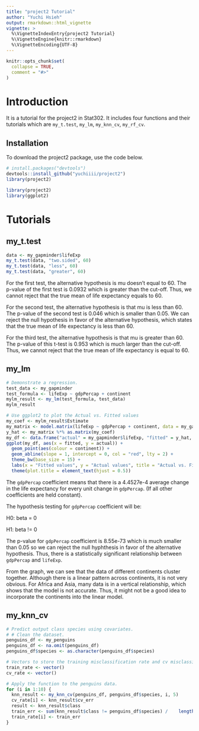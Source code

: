 ```yaml
---
title: "project2 Tutorial"
author: "Yuchi Hsieh"
output: rmarkdown::html_vignette
vignette: >
  %\VignetteIndexEntry{project2 Tutorial}
  %\VignetteEngine{knitr::rmarkdown}
  %\VignetteEncoding{UTF-8}
---
```


```r
knitr::opts_chunk$set(
  collapse = TRUE,
  comment = "#>"
)
```


# Introduction
It is a tutorial for the project2 in Stat302. It includes four functions and their tutorials which are `my_t.test`, `my_lm`, `my_knn_cv`, `my_rf_cv`.

## Installation

To download the project2 package, use the code below.

``` r
# install.packages("devtools")
devtools::install_github("yuchiiii/project2")
library(project2)
```

```r
library(project2)
library(ggplot2)
```

# Tutorials 

## my_t.test

```r
data <- my_gapminder$lifeExp
my_t.test(data, "two.sided", 60)
my_t.test(data, "less", 60)
my_t.test(data, "greater", 60)
```
For the first test, the alternative hypothesis is mu doesn't equal to 60. The p-value of the first test is 0.0932 which is greater than the cut-off. Thus, we cannot reject that the true mean of life expectancy equals to 60. 

For the second test, the alternative hypothesis is that mu is less than 60. The p-value of the second test is 0.046 which is smaller than 0.05. We can reject the null hypothesis in favor of the alternative hypothesis, which states that the true mean of life expectancy is less than 60.

For the third test, the alternative hypothesis is that mu is greater than 60. The p-value of this t-test is 0.953 which is much larger than the cut-off. Thus, we cannot reject that the true mean of life expectancy is equal to 60. 

## my_lm

```r
# Demonstrate a regression.
test_data <- my_gapminder
test_formula <- lifeExp ~ gdpPercap + continent
mylm_result <- my_lm(test_formula, test_data)
mylm_result

# Use ggplot2 to plot the Actual vs. Fitted values
my_coef <- mylm_result$Estimate
my_matrix <- model.matrix(lifeExp ~ gdpPercap + continent, data = my_gapminder)
y_hat <- my_matrix %*% as.matrix(my_coef)
my_df <- data.frame("actual" = my_gapminder$lifeExp, "fitted" = y_hat, "continent" = my_gapminder$continent)
ggplot(my_df, aes(x = fitted, y = actual)) +
  geom_point(aes(colour = continent)) +
  geom_abline(slope = 1, intercept = 0, col = "red", lty = 2) + 
  theme_bw(base_size = 15) +
  labs(x = "Fitted values", y = "Actual values", title = "Actual vs. Fitted") +
  theme(plot.title = element_text(hjust = 0.5)) 
```


The `gdpPercap` coefficient means that there is a 4.4527e-4 average change in the life expectancy for every unit change in `gdpPercap`. (If all other coefficients are held constant). 

The hypothesis testing for `gdpPercap` coefficient will be: 

H0: beta = 0

H1: beta != 0

The p-value for `gdpPercap` coefficient is 8.55e-73 which is much smaller than 0.05 so we can reject the null hyphthesis in favor of the alternative hypothesis. Thus, there is a statistically significant relationship between `gdpPercap` and `lifeExp`.

From the graph, we can see that the data of different continents cluster together. Although there is a linear pattern across continents, it is not very obvious. For Africa and Asia, many data is in a vertical relationship, which shows that the model is not accurate. Thus, it might not be a good idea to incorporate the continents into the linear model. 

## my_knn_cv

```r
# Predict output class species using covariates.
# # Clean the dataset.
penguins_df <- my_penguins
penguins_df <- na.omit(penguins_df)
penguins_df$species <- as.character(penguins_df$species)

# Vectors to store the training misclassification rate and cv misclassification rate.
train_rate <- vector()
cv_rate <- vector()

# Apply the function to the penguins data.
for (i in 1:10) {
  knn_result <- my_knn_cv(penguins_df, penguins_df$species, i, 5)
  cv_rate[i] <- knn_result$cv_err
  result <- knn_result$class
  train_err <- sum(knn_result$class != penguins_df$species) /    length(penguins_df$species)
  train_rate[i] <- train_err
}




```







